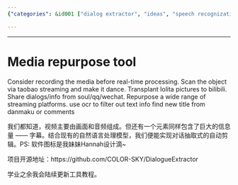 ```yaml
---
{"categories": &id001 ["dialog extractor", "ideas", "speech recognization", "video editor", "video extractor"], "category": "Media repurposing tools", "date": "2022-02-16 12:55:38", "description": "This article discusses a media repurpose tool that can record, scan objects, and transplant pictures from various platforms. It is capable of sharing dialogs and information across different platforms and streaming services. Using OCR technology to filter out textual information, the tool also finds new titles from danmaku or comments. The project is open-source and will receive regular tutorial updates.", "tags": *id001, "title": "Media repurpose tool"}

---
```


------

# Media repurpose tool

Consider recording the media before real-time processing.
Scan the object via taobao streaming and make it dance.
Transplant lolita pictures to bilibili.
Share dialogs/info from soul/qq/wechat.
Repurpose a wide range of streaming platforms.
use ocr to filter out text info
find new title from danmaku or comments

我们都知道，视频主要由画面和音频组成。但还有一个元素同样包含了巨大的信息量 —— 字幕。结合现有的自然语言处理模型，我们便能实现对话抽取式的自动剪辑。PS: 软件图标是我妹妹Hannah设计滴~  

项目开源地址：https://github.com/COLOR-SKY/DialogueExtractor 

学业之余我会陆续更新工具教程。

